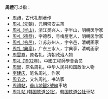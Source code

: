 '''周禮'''可以指：
* [[周禮|周禮]]，古代礼制著作
* [[周礼_(元朝)|周礼 (元朝)]]，元朝崇安主簿
* [[周礼_(半山)|周礼 (半山)]]，浙江吴兴人，字半山，明朝医学家
* [[周礼_(德恭)|周礼 (德恭)]]，字德恭，号梅屋老人，明朝医学家
* [[周礼_(令邑)|周礼 (令邑)]]，江苏苏州人，字令邑，清朝画家
* [[周礼_(典亭)|周礼 (典亭)]]，广东三水人，字典亭，清朝画家
* [[周雲翥|周雲翥]]，原名礼，清朝政治人物
* [[周礼_(1902年)|周礼 (1902年)]]，中國工程師學會会员
* [[周里|周里]]，原名周礼，中华人民共和国政治人物
* [[李建庆|李建庆]]，笔名周礼，作家
* [[周节之|周节之]]，又名周礼，书法家
* [[周禮站|周禮站]]，[[釜山地鐵2號線|釜山地鐵2號線]]車站
* [[周礼站_(韩国铁道公社)|周礼站 (韩国铁道公社)]]，[[韩国铁道公社|韩国铁道公社]]車站
{{disambig|cat=二字消歧義}}